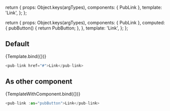 
<Meta title="Components/pub-link" component={PubLink} />

  return {
    props: Object.keys(argTypes),
    components: { PubLink },
    template: '<pub-link v-bind="$attrs">Link</pub-link>',
  };
};

  return {
    props: Object.keys(argTypes),
    components: { PubLink },
    computed: {
      pubButton() {
        return PubButton;
      },
    },
    template: '<pub-link v-bind="$attrs" :as="pubButton">Link</pub-link>',
  };
};


## Default

<Canvas>
  <Story name="Default" argTypes={argTypes}>
    {Template.bind({})}
  </Story>
</Canvas>

```javascript
<pub-link href="#">Link</pub-link>
```

<ArgsTable story="Default" />

## As other component

<Canvas>
  <Story name="AsComponent" argTypes={argTypes}>
    {TemplateWithComponent.bind({})}
  </Story>
</Canvas>

```javascript
<pub-link :as="pubButton">Link</pub-link>
```

<ArgsTable story="AsComponent" />
